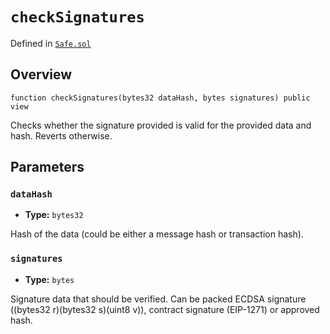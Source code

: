 # `checkSignatures`
Defined in [`Safe.sol`](https://github.com/safe-global/safe-smart-account/tree/main/contracts/Safe.sol#L270)

## Overview

```solidity
function checkSignatures(bytes32 dataHash, bytes signatures) public view

```

Checks whether the signature provided is valid for the provided data and hash. Reverts otherwise.

## Parameters

### `dataHash`
- **Type:** `bytes32`

Hash of the data (could be either a message hash or transaction hash).

### `signatures`
- **Type:** `bytes`

Signature data that should be verified. Can be packed ECDSA signature ((bytes32 r)(bytes32 s)(uint8 v)), contract signature (EIP-1271) or approved hash.
